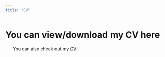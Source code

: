 ```yaml
---
title: "CV"
---
```


# You can view/download my CV here

<ul>
  You can also check out my <a href="/CV/NicoTayao_CV.pdf" target="_blank">CV</a>
  </li>
  











